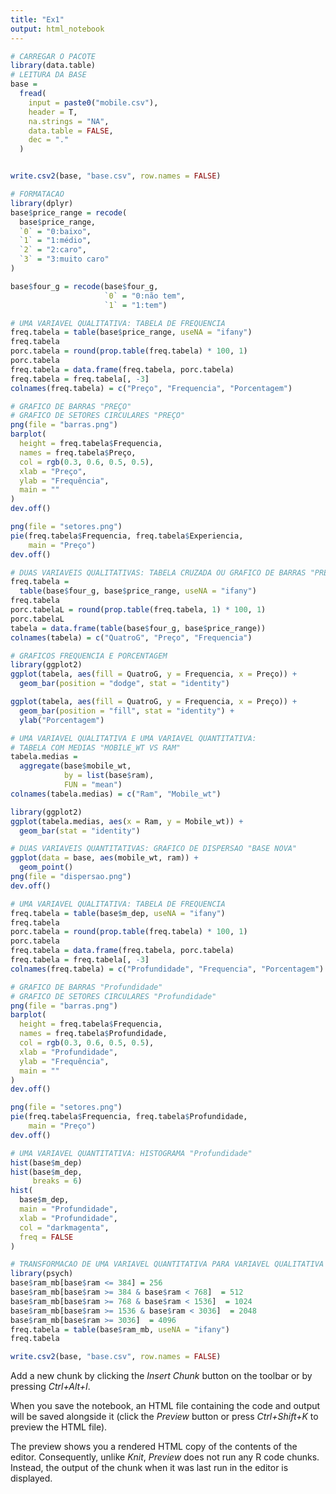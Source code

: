 ```yaml
---
title: "Ex1"
output: html_notebook
---
```


```r
# CARREGAR O PACOTE
library(data.table)
# LEITURA DA BASE
base =
  fread(
    input = paste0("mobile.csv"),
    header = T,
    na.strings = "NA",
    data.table = FALSE,
    dec = "."
  )


write.csv2(base, "base.csv", row.names = FALSE)
```

```r
# FORMATACAO
library(dplyr)
base$price_range = recode(
  base$price_range,
  `0` = "0:baixo",
  `1` = "1:médio",
  `2` = "2:caro",
  `3` = "3:muito caro"
)

base$four_g = recode(base$four_g,
                     `0` = "0:não tem",
                     `1` = "1:tem")
```

```r
# UMA VARIAVEL QUALITATIVA: TABELA DE FREQUENCIA
freq.tabela = table(base$price_range, useNA = "ifany")
freq.tabela
porc.tabela = round(prop.table(freq.tabela) * 100, 1)
porc.tabela
freq.tabela = data.frame(freq.tabela, porc.tabela)
freq.tabela = freq.tabela[, -3]
colnames(freq.tabela) = c("Preço", "Frequencia", "Porcentagem")
```

```r
# GRAFICO DE BARRAS "PREÇO"
# GRAFICO DE SETORES CIRCULARES "PREÇO"
png(file = "barras.png")
barplot(
  height = freq.tabela$Frequencia,
  names = freq.tabela$Preço,
  col = rgb(0.3, 0.6, 0.5, 0.5),
  xlab = "Preço",
  ylab = "Frequência",
  main = ""
)
dev.off()

png(file = "setores.png")
pie(freq.tabela$Frequencia, freq.tabela$Experiencia,
    main = "Preço")
dev.off()
```

```r
# DUAS VARIAVEIS QUALITATIVAS: TABELA CRUZADA OU GRAFICO DE BARRAS "PREÇO VS 4G"
freq.tabela =
  table(base$four_g, base$price_range, useNA = "ifany")
freq.tabela
porc.tabelaL = round(prop.table(freq.tabela, 1) * 100, 1)
porc.tabelaL
tabela = data.frame(table(base$four_g, base$price_range))
colnames(tabela) = c("QuatroG", "Preço", "Frequencia")
```
```r
# GRAFICOS FREQUENCIA E PORCENTAGEM
library(ggplot2)
ggplot(tabela, aes(fill = QuatroG, y = Frequencia, x = Preço)) +
  geom_bar(position = "dodge", stat = "identity")

ggplot(tabela, aes(fill = QuatroG, y = Frequencia, x = Preço)) +
  geom_bar(position = "fill", stat = "identity") +
  ylab("Porcentagem")
```

```r
# UMA VARIAVEL QUALITATIVA E UMA VARIAVEL QUANTITATIVA:
# TABELA COM MEDIAS "MOBILE_WT VS RAM"
tabela.medias =
  aggregate(base$mobile_wt,
            by = list(base$ram),
            FUN = "mean")
colnames(tabela.medias) = c("Ram", "Mobile_wt")

library(ggplot2)
ggplot(tabela.medias, aes(x = Ram, y = Mobile_wt)) +
  geom_bar(stat = "identity")
```
```r
# DUAS VARIAVEIS QUANTITATIVAS: GRAFICO DE DISPERSAO "BASE NOVA"
ggplot(data = base, aes(mobile_wt, ram)) +
  geom_point()
png(file = "dispersao.png")
dev.off()
```

```r
# UMA VARIAVEL QUALITATIVA: TABELA DE FREQUENCIA
freq.tabela = table(base$m_dep, useNA = "ifany")
freq.tabela
porc.tabela = round(prop.table(freq.tabela) * 100, 1)
porc.tabela
freq.tabela = data.frame(freq.tabela, porc.tabela)
freq.tabela = freq.tabela[, -3]
colnames(freq.tabela) = c("Profundidade", "Frequencia", "Porcentagem")

# GRAFICO DE BARRAS "Profundidade"
# GRAFICO DE SETORES CIRCULARES "Profundidade"
png(file = "barras.png")
barplot(
  height = freq.tabela$Frequencia,
  names = freq.tabela$Profundidade,
  col = rgb(0.3, 0.6, 0.5, 0.5),
  xlab = "Profundidade",
  ylab = "Frequência",
  main = ""
)
dev.off()

png(file = "setores.png")
pie(freq.tabela$Frequencia, freq.tabela$Profundidade,
    main = "Preço")
dev.off()
```
```r
# UMA VARIAVEL QUANTITATIVA: HISTOGRAMA "Profundidade"
hist(base$m_dep)
hist(base$m_dep,
     breaks = 6)
hist(
  base$m_dep,
  main = "Profundidade",
  xlab = "Profundidade",
  col = "darkmagenta",
  freq = FALSE
)
```
```r
# TRANSFORMACAO DE UMA VARIAVEL QUANTITATIVA PARA VARIAVEL QUALITATIVA "RAM"
library(psych)
base$ram_mb[base$ram <= 384] = 256
base$ram_mb[base$ram >= 384 & base$ram < 768]  = 512
base$ram_mb[base$ram >= 768 & base$ram < 1536]  = 1024
base$ram_mb[base$ram >= 1536 & base$ram < 3036]  = 2048
base$ram_mb[base$ram >= 3036]  = 4096
freq.tabela = table(base$ram_mb, useNA = "ifany")
freq.tabela

write.csv2(base, "base.csv", row.names = FALSE)
```


Add a new chunk by clicking the *Insert Chunk* button on the toolbar or by pressing *Ctrl+Alt+I*.

When you save the notebook, an HTML file containing the code and output will be saved alongside it (click the *Preview* button or press *Ctrl+Shift+K* to preview the HTML file).

The preview shows you a rendered HTML copy of the contents of the editor. Consequently, unlike *Knit*, *Preview* does not run any R code chunks. Instead, the output of the chunk when it was last run in the editor is displayed.
